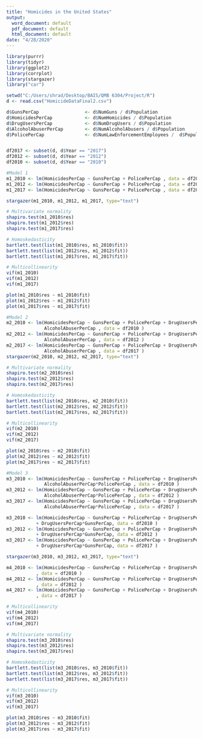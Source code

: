 ---
title: "Homicides in the United States"
output:
  word_document: default
  pdf_document: default
  html_document: default
date: "4/28/2020"
---

```{r}
library(purrr)
library(tidyr)
library(ggplot2)
library(corrplot)
library(stargazer)
library("car")

setwd("C:/Users/shrad/Desktop/BAIS/QMB 6304/Project/R")
d <- read.csv("HomicideDataFinal2.csv")

d$GunsPerCap                 <- d$NumGuns / d$Population
d$HomicidesPerCap            <- d$NumHomicides / d$Population
d$DrugUsersPerCap            <- d$NumDrugUsers / d$Population
d$AlcoholAbuserPerCap        <- d$NumAlcoholAbusers / d$Population
d$PolicePerCap               <- d$NumLawEnforcementEmployees /  d$Population


df2017 <- subset(d, d$Year == "2017")
df2012 <- subset(d, d$Year == "2012")
df2010 <- subset(d, d$Year == "2010")

#Model 1
m1_2010 <- lm(HomicidesPerCap ~ GunsPerCap + PolicePerCap , data = df2010)
m1_2012 <- lm(HomicidesPerCap ~ GunsPerCap + PolicePerCap , data = df2012)
m1_2017 <- lm(HomicidesPerCap ~ GunsPerCap + PolicePerCap , data = df2017)

stargazer(m1_2010, m1_2012, m1_2017, type="text")

# Multivariate normality
shapiro.test(m1_2010$res)
shapiro.test(m1_2012$res)
shapiro.test(m1_2017$res)

# Homoskedasticity
bartlett.test(list(m1_2010$res, m1_2010$fit))
bartlett.test(list(m1_2012$res, m1_2012$fit))
bartlett.test(list(m1_2017$res, m1_2017$fit))

# Multicollinearity
vif(m1_2010)
vif(m1_2012)
vif(m1_2017)

plot(m1_2010$res ~ m1_2010$fit)
plot(m1_2012$res ~ m1_2012$fit)
plot(m1_2017$res ~ m1_2017$fit)

#Model 2
m2_2010 <- lm(HomicidesPerCap ~ GunsPerCap + PolicePerCap + DrugUsersPerCap  + RealGDPperCapita +
              AlcoholAbuserPerCap , data = df2010 )
m2_2012 <- lm(HomicidesPerCap ~ GunsPerCap + PolicePerCap + DrugUsersPerCap  + RealGDPperCapita +
              AlcoholAbuserPerCap , data = df2012 )
m2_2017 <- lm(HomicidesPerCap ~ GunsPerCap + PolicePerCap + DrugUsersPerCap  + RealGDPperCapita +
              AlcoholAbuserPerCap , data = df2017 )
stargazer(m2_2010, m2_2012, m2_2017, type="text")

# Multivariate normality
shapiro.test(m2_2010$res)
shapiro.test(m2_2012$res)
shapiro.test(m2_2017$res)

# Homoskedasticity
bartlett.test(list(m2_2010$res, m2_2010$fit))
bartlett.test(list(m2_2012$res, m2_2012$fit))
bartlett.test(list(m2_2017$res, m2_2017$fit))

# Multicollinearity
vif(m2_2010)
vif(m2_2012)
vif(m2_2017)

plot(m2_2010$res ~ m2_2010$fit)
plot(m2_2012$res ~ m2_2012$fit)
plot(m2_2017$res ~ m2_2017$fit)

#Model 3
m3_2010 <- lm(HomicidesPerCap ~ GunsPerCap + PolicePerCap + DrugUsersPerCap  + RealGDPperCapita +
              AlcoholAbuserPerCap*PolicePerCap , data = df2010 )
m3_2012 <- lm(HomicidesPerCap ~ GunsPerCap + PolicePerCap + DrugUsersPerCap  + RealGDPperCapita +
              AlcoholAbuserPerCap*PolicePerCap , data = df2012 )
m3_2017 <- lm(HomicidesPerCap ~ GunsPerCap + PolicePerCap + DrugUsersPerCap  + RealGDPperCapita +
              AlcoholAbuserPerCap*PolicePerCap , data = df2017 )

m3_2010 <- lm(HomicidesPerCap ~ GunsPerCap + PolicePerCap + DrugUsersPerCap + RealGDPperCapita +
           + DrugUsersPerCap*GunsPerCap, data = df2010 )
m3_2012 <- lm(HomicidesPerCap ~ GunsPerCap + PolicePerCap + DrugUsersPerCap + RealGDPperCapita +
           + DrugUsersPerCap*GunsPerCap, data = df2012 )
m3_2017 <- lm(HomicidesPerCap ~ GunsPerCap + PolicePerCap + DrugUsersPerCap + RealGDPperCapita +
           + DrugUsersPerCap*GunsPerCap, data = df2017 )

stargazer(m3_2010, m3_2012, m3_2017, type="text")

m4_2010 <- lm(HomicidesPerCap ~ GunsPerCap + PolicePerCap + DrugUsersPerCap + RealGDPperCapita 
           , data = df2010 )
m4_2012 <- lm(HomicidesPerCap ~ GunsPerCap + PolicePerCap + DrugUsersPerCap + RealGDPperCapita 
           , data = df2012 )
m4_2017 <- lm(HomicidesPerCap ~ GunsPerCap + PolicePerCap + DrugUsersPerCap + RealGDPperCapita 
           , data = df2017 )

# Multicollinearity
vif(m4_2010)
vif(m4_2012)
vif(m4_2017)

# Multivariate normality
shapiro.test(m3_2010$res)
shapiro.test(m3_2012$res)
shapiro.test(m3_2017$res)

# Homoskedasticity
bartlett.test(list(m3_2010$res, m3_2010$fit))
bartlett.test(list(m3_2012$res, m3_2012$fit))
bartlett.test(list(m3_2017$res, m3_2017$fit))

# Multicollinearity
vif(m3_2010)
vif(m3_2012)
vif(m3_2017)

plot(m3_2010$res ~ m3_2010$fit)
plot(m3_2012$res ~ m3_2012$fit)
plot(m3_2017$res ~ m3_2017$fit)
```

